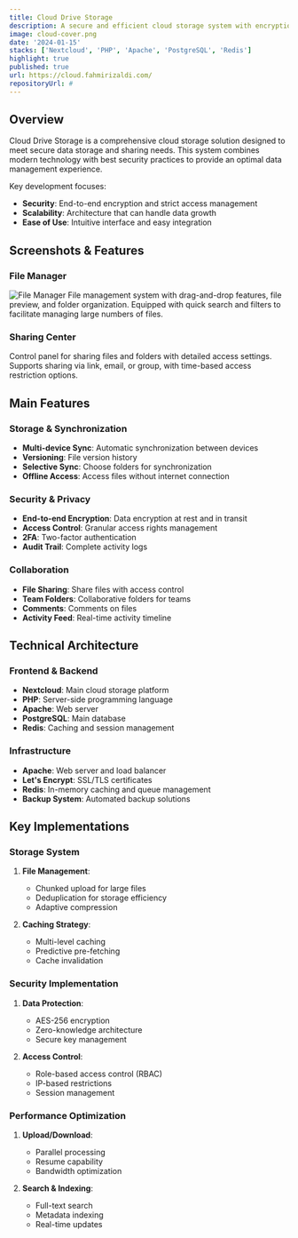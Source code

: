 ```yaml
---
title: Cloud Drive Storage
description: A secure and efficient cloud storage system with encryption features, user access management, and multi-platform integration for optimal data management.
image: cloud-cover.png
date: '2024-01-15'
stacks: ['Nextcloud', 'PHP', 'Apache', 'PostgreSQL', 'Redis']
highlight: true
published: true
url: https://cloud.fahmirizaldi.com/
repositoryUrl: #
---
```


## Overview

Cloud Drive Storage is a comprehensive cloud storage solution designed to meet secure data storage and sharing needs. This system combines modern technology with best security practices to provide an optimal data management experience.

Key development focuses:
- **Security**: End-to-end encryption and strict access management
- **Scalability**: Architecture that can handle data growth
- **Ease of Use**: Intuitive interface and easy integration

## Screenshots & Features

### File Manager
![File Manager](/media/projects/cloud-files.png)
File management system with drag-and-drop features, file preview, and folder organization. Equipped with quick search and filters to facilitate managing large numbers of files.

### Sharing Center
Control panel for sharing files and folders with detailed access settings. Supports sharing via link, email, or group, with time-based access restriction options.

## Main Features

### Storage & Synchronization
- **Multi-device Sync**: Automatic synchronization between devices
- **Versioning**: File version history
- **Selective Sync**: Choose folders for synchronization
- **Offline Access**: Access files without internet connection

### Security & Privacy
- **End-to-end Encryption**: Data encryption at rest and in transit
- **Access Control**: Granular access rights management
- **2FA**: Two-factor authentication
- **Audit Trail**: Complete activity logs

### Collaboration
- **File Sharing**: Share files with access control
- **Team Folders**: Collaborative folders for teams
- **Comments**: Comments on files
- **Activity Feed**: Real-time activity timeline

## Technical Architecture

### Frontend & Backend
- **Nextcloud**: Main cloud storage platform
- **PHP**: Server-side programming language
- **Apache**: Web server
- **PostgreSQL**: Main database
- **Redis**: Caching and session management

### Infrastructure
- **Apache**: Web server and load balancer
- **Let's Encrypt**: SSL/TLS certificates
- **Redis**: In-memory caching and queue management
- **Backup System**: Automated backup solutions

## Key Implementations

### Storage System
1. **File Management**:
   - Chunked upload for large files
   - Deduplication for storage efficiency
   - Adaptive compression

2. **Caching Strategy**:
   - Multi-level caching
   - Predictive pre-fetching
   - Cache invalidation

### Security Implementation
1. **Data Protection**:
   - AES-256 encryption
   - Zero-knowledge architecture
   - Secure key management

2. **Access Control**:
   - Role-based access control (RBAC)
   - IP-based restrictions
   - Session management

### Performance Optimization
1. **Upload/Download**:
   - Parallel processing
   - Resume capability
   - Bandwidth optimization

2. **Search & Indexing**:
   - Full-text search
   - Metadata indexing
   - Real-time updates
